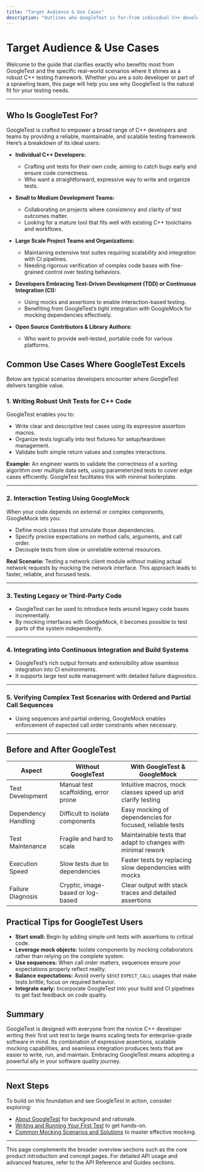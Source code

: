 ```yaml
---
title: "Target Audience & Use Cases"
description: "Outlines who GoogleTest is for—from individual C++ developers to large-scale project teams—and highlights the most common real-world scenarios where the framework excels."
---
```


# Target Audience & Use Cases

Welcome to the guide that clarifies exactly who benefits most from GoogleTest and the specific real-world scenarios where it shines as a robust C++ testing framework. Whether you are a solo developer or part of a sprawling team, this page will help you see why GoogleTest is the natural fit for your testing needs.

---

## Who Is GoogleTest For?

GoogleTest is crafted to empower a broad range of C++ developers and teams by providing a reliable, maintainable, and scalable testing framework. Here’s a breakdown of its ideal users:

- **Individual C++ Developers:**
  - Crafting unit tests for their own code, aiming to catch bugs early and ensure code correctness.
  - Who want a straightforward, expressive way to write and organize tests.

- **Small to Medium Development Teams:**
  - Collaborating on projects where consistency and clarity of test outcomes matter.
  - Looking for a mature tool that fits well with existing C++ toolchains and workflows.

- **Large Scale Project Teams and Organizations:**
  - Maintaining extensive test suites requiring scalability and integration with CI pipelines.
  - Needing rigorous verification of complex code bases with fine-grained control over testing behaviors.

- **Developers Embracing Test-Driven Development (TDD) or Continuous Integration (CI):**
  - Using mocks and assertions to enable interaction-based testing.
  - Benefiting from GoogleTest’s tight integration with GoogleMock for mocking dependencies effectively.

- **Open Source Contributors & Library Authors:**
  - Who want to provide well-tested, portable code for various platforms.


## Common Use Cases Where GoogleTest Excels

Below are typical scenarios developers encounter where GoogleTest delivers tangible value.

### 1. Writing Robust Unit Tests for C++ Code

GoogleTest enables you to:

- Write clear and descriptive test cases using its expressive assertion macros.
- Organize tests logically into test fixtures for setup/teardown management.
- Validate both simple return values and complex interactions.

**Example:** An engineer wants to validate the correctness of a sorting algorithm over multiple data sets, using parameterized tests to cover edge cases efficiently. GoogleTest facilitates this with minimal boilerplate.

---

### 2. Interaction Testing Using GoogleMock

When your code depends on external or complex components, GoogleMock lets you:

- Define mock classes that simulate those dependencies.
- Specify precise expectations on method calls, arguments, and call order.
- Decouple tests from slow or unreliable external resources.

**Real Scenario:** Testing a network client module without making actual network requests by mocking the network interface. This approach leads to faster, reliable, and focused tests.

---

### 3. Testing Legacy or Third-Party Code

- GoogleTest can be used to introduce tests around legacy code bases incrementally.
- By mocking interfaces with GoogleMock, it becomes possible to test parts of the system independently.

---

### 4. Integrating into Continuous Integration and Build Systems

- GoogleTest’s rich output formats and extensibility allow seamless integration into CI environments.
- It supports large test suite management with detailed failure diagnostics.

---

### 5. Verifying Complex Test Scenarios with Ordered and Partial Call Sequences

- Using sequences and partial ordering, GoogleMock enables enforcement of expected call order constraints when necessary.

---

## Before and After GoogleTest

| Aspect                 | Without GoogleTest                     | With GoogleTest & GoogleMock                                         |
|------------------------|-------------------------------------|---------------------------------------------------------------------|
| Test Development       | Manual test scaffolding, error prone | Intuitive macros, mock classes speed up and clarify testing          |
| Dependency Handling    | Difficult to isolate components      | Easy mocking of dependencies for focused, reliable tests           |
| Test Maintenance       | Fragile and hard to scale            | Maintainable tests that adapt to changes with minimal rework        |
| Execution Speed        | Slow tests due to dependencies       | Faster tests by replacing slow dependencies with mocks              |
| Failure Diagnosis      | Cryptic, image-based or log-based    | Clear output with stack traces and detailed assertions              |


## Practical Tips for GoogleTest Users

- **Start small:** Begin by adding simple unit tests with assertions to critical code.
- **Leverage mock objects:** Isolate components by mocking collaborators rather than relying on the complete system.
- **Use sequences:** When call order matters, sequences ensure your expectations properly reflect reality.
- **Balance expectations:** Avoid overly strict `EXPECT_CALL` usages that make tests brittle; focus on required behavior.
- **Integrate early:** Incorporate GoogleTest into your build and CI pipelines to get fast feedback on code quality.

## Summary

GoogleTest is designed with everyone from the novice C++ developer writing their first unit test to large teams scaling tests for enterprise-grade software in mind. Its combination of expressive assertions, scalable mocking capabilities, and seamless integration produces tests that are easier to write, run, and maintain. Embracing GoogleTest means adopting a powerful ally in your software quality journey.

---

## Next Steps

To build on this foundation and see GoogleTest in action, consider exploring:

- [About GoogleTest](/overview/product-intro-core-concepts/about-googletest) for background and rationale.
- [Writing and Running Your First Test](/guides/getting-started-workflows/writing-your-first-test) to get hands-on.
- [Common Mocking Scenarios and Solutions](/guides/best-practices-and-real-world-usage/common-mocking-scenarios) to master effective mocking.

---

<Info>
This page complements the broader overview sections such as the core product introduction and concept pages. For detailed API usage and advanced features, refer to the API Reference and Guides sections.
</Info>
